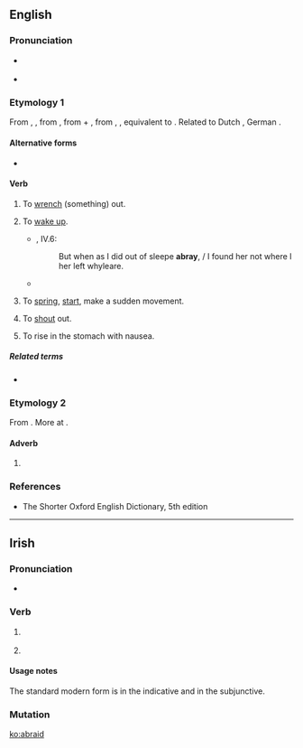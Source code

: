 ==English==

===Pronunciation===
* {{a|US}} {{IPA|/əˈbɹeɪd/|lang=en}}
* {{homophones|lang=en|abrade}}

===Etymology 1===
From {{der|en|enm|abraiden}}, {{m|enm|abreiden||to start up, awake, move, reproach}}, from {{der|en|ang|ābreġdan||to move quickly, vibrate, draw, draw from, remove, unsheath, wrench, pull out, withdraw, take away, draw back, free from, draw up, raise, lift up, start up}}, from {{der|en|gem-pro|*uz-||out}} + {{m|gem-pro|*bregdaną||to move, swing}}, from {{der|en|ine-pro|*bhrēḱ-}}, {{m|ine-pro|*bhrēǵ-||to shine}}, equivalent to {{prefix|a|braid|lang=en}}. Related to Dutch {{m|nl|breien||to knit}}, German {{m|de|bretten||to knit}}.

====Alternative forms====
* {{l|en|abray}}

====Verb====
{{en-verb|abraids|abraiding|abraided|past2=abraid}}

# {{lb|en|transitive|obsolete}} To [[wrench]] (something) out. {{defdate|10<sup>th</sup>-13<sup>th</sup>c.}}
# {{lb|en|intransitive|obsolete}} To [[wake up]]. {{defdate|11<sup>th</sup>-18<sup>th</sup>c.}}
#* {{RQ:Spenser Faerie Queene}}, IV.6:
#*: But when as I did out of sleepe '''abray''', / I found her not where I her left whyleare{{nb...}}.
#* {{quote-book|year=1600|author={{w|Edward Fairfax}}|title=The ''{{w|Jerusalem Delivered}}'' of {{w|Torquato Tasso|Tasso}}|section=XIII, l|passage=But from his study he at last '''abray'd''', / Call'd by the hermit old{{nb...}}}}
# {{lb|en|intransitive|archaic}} To [[spring]], [[start]], make a sudden movement. {{defdate|from 11<sup>th</sup>c.}}
# {{lb|en|intransitive|transitive|obsolete}} To [[shout]] out. {{defdate|15<sup>th</sup>-16<sup>th</sup>c.}}
# {{lb|en|transitive|obsolete}} To rise in the stomach with nausea. {{defdate|16<sup>th</sup>-19<sup>th</sup>c.}}

=====Related terms=====
* {{l|en|abray}}

===Etymology 2===
From {{der|en|enm|abrede}}. More at {{l|en|abread}}.

====Adverb====
{{en-adv}}

# {{alternative form of|abread|lang=en}}

===References===
* The Shorter Oxford English Dictionary, 5th edition

----

==Irish==

===Pronunciation===
* {{IPA|[ˈabˠɾˠədʲ]|lang=ga}}

===Verb===
{{head|ga|verb form}}

# {{lb|ga|archaic|Munster}} {{inflection of|abair||3|p|pres|indc|dependent|lang=ga}}
# {{lb|ga|archaic|Munster}} {{inflection of|abair||3|p|pres|subj|lang=ga}}

====Usage notes====
The standard modern form is {{m|ga|[[deir]] [[siad]]}} in the indicative and {{m|ga|go n[[deire]] [[siad]]}} in the subjunctive.

===Mutation===
{{ga mut vowel}}

[[ko:abraid]]